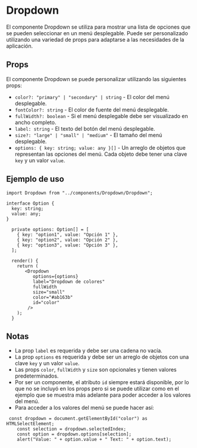 
<Meta title="Documentation/Dropdown" component={Dropdown} />

# Dropdown

El componente Dropdown se utiliza para mostrar una lista de opciones que se pueden seleccionar en un menú desplegable. Puede ser personalizado utilizando una variedad de props para adaptarse a las necesidades de la aplicación.

## Props

El componente Dropdown se puede personalizar utilizando las siguientes props:

- `color?: "primary" | "secondary" | string` - El color del menú desplegable.
- `fontColor?: string` - El color de fuente del menú desplegable.
- `fullWidth?: boolean` - Si el menú desplegable debe ser visualizado en ancho completo.
- `label: string` - El texto del botón del menú desplegable.
- `size?: "large" | "small" | "medium"` - El tamaño del menú desplegable.
- `options: { key: string; value: any }[]` - Un arreglo de objetos que representan las opciones del menú. Cada objeto debe tener una clave `key` y un valor `value`.

## Ejemplo de uso

```
import Dropdown from "../components/Dropdown/Dropdown";

interface Option {
  key: string;
  value: any;
}

  private options: Option[] = [
    { key: "option1", value: "Opción 1" },
    { key: "option2", value: "Opción 2" },
    { key: "option3", value: "Opción 3" },
  ];

  render() {
    return (
       <Dropdown
          options={options}
          label="Dropdown de colores"
          fullWidth
          size="small"
          color="#ab163b"
          id="color"
        />
    );
  }

```

## Notas

- La prop `label` es requerida y debe ser una cadena no vacía.
- La prop `options` es requerida y debe ser un arreglo de objetos con una clave `key` y un valor `value`.
- Las props `color`, `fullWidth` y `size` son opcionales y tienen valores predeterminados.
- Por ser un componente, el atributo `id` siempre estará disponible, por lo que no se incluyó en los props pero si se puede utilizar como en el ejemplo que se muestra más adelante para poder acceder a los valores del menú.
- Para acceder a los valores del menú se puede hacer así:

```
 const dropdown = document.getElementById("color") as HTMLSelectElement;
    const selection = dropdown.selectedIndex;
    const option = dropdown.options[selection];
    alert("Value: " + option.value + " Text: " + option.text);

```
